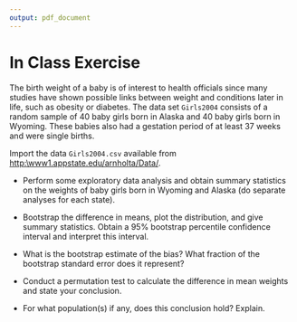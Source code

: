 ```yaml
---
output: pdf_document
---
```



In Class Exercise
========================================================

The birth weight of a baby is of interest to health officials since many studies have shown possible links between weight and conditions later in life, such as obesity or diabetes.  The data set `Girls2004` consists of a random sample of 40 baby girls born in Alaska and 40 baby girls born in Wyoming.  These babies also had a gestation period of at least 37 weeks and were single births. 


Import the data `Girls2004.csv` available from [http:\\www1.appstate.edu/arnholta/Data/](http:\\www1.appstate.edu/arnholta/Data/).



  * Perform some exploratory data analysis and obtain summary statistics on the weights of baby girls born in Wyoming and Alaska (do separate analyses for each state).
  
  * Bootstrap the difference in means, plot the distribution, and give summary statistics.  Obtain a 95% bootstrap percentile confidence interval and interpret this interval.
  
  * What is the bootstrap estimate of the bias?  What fraction of the bootstrap standard error does it represent?
  
  * Conduct a permutation test to calculate the difference in mean weights and state your conclusion.
  
  * For what population(s) if any, does this conclusion hold?  Explain.
